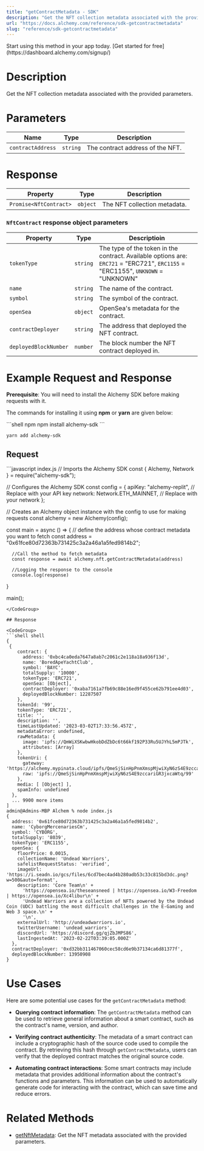 ```yaml
---
title: "getContractMetadata - SDK"
description: "Get the NFT collection metadata associated with the provided parameters."
url: "https://docs.alchemy.com/reference/sdk-getcontractmetadata"
slug: "reference/sdk-getcontractmetadata"
---
```


<Tip title="Don’t have an API key?" icon="star">
  Start using this method in your app today. [Get started for free](https://dashboard.alchemy.com/signup/)
</Tip>

# Description

Get the NFT collection metadata associated with the provided parameters.

# Parameters

| Name              | Type     | Description                      |
| ----------------- | -------- | -------------------------------- |
| `contractAddress` | `string` | The contract address of the NFT. |

# Response

| Property               | Type     | Description                  |
| ---------------------- | -------- | ---------------------------- |
| `Promise<NftContract>` | `object` | The NFT collection metadata. |

### `NftContract` response object parameters

| Property              | Type     | Descriptioin                                                                                                                    |
| --------------------- | -------- | ------------------------------------------------------------------------------------------------------------------------------- |
| `tokenType`           | `string` | The type of the token in the contract. Available options are: `ERC721` = "ERC721", `ERC1155` = "ERC1155", `UNKNOWN` = "UNKNOWN" |
| `name`                | `string` | The name of the contract.                                                                                                       |
| `symbol`              | `string` | The symbol of the contract.                                                                                                     |
| `openSea`             | `object` | OpenSea's metadata for the contract.                                                                                            |
| `contractDeployer`    | `string` | The address that deployed the NFT contract.                                                                                     |
| `deployedBlockNumber` | `number` | The block number the NFT contract deployed in.                                                                                  |

# Example Request and Response

**Prerequisite**: You will need to install the Alchemy SDK before making requests with it.

The commands for installing it using **npm** or **yarn** are given below:

<CodeGroup>
  ```shell npm
  npm install alchemy-sdk
  ```

  ```shell yarn
  yarn add alchemy-sdk
  ```
</CodeGroup>

## Request

<CodeGroup>
  ```javascript index.js
  // Imports the Alchemy SDK
  const { Alchemy, Network } = require("alchemy-sdk");

  // Configures the Alchemy SDK
  const config = {
      apiKey: "alchemy-replit", // Replace with your API key
      network: Network.ETH_MAINNET, // Replace with your network
  };

  // Creates an Alchemy object instance with the config to use for making requests
  const alchemy = new Alchemy(config);

  const main = async () => {
      // define the address whose contract metadata you want to fetch
      const address = "0x61fce80d72363b731425c3a2a46a1a5fed9814b2";

      //Call the method to fetch metadata
      const response = await alchemy.nft.getContractMetadata(address)

      //Logging the response to the console
      console.log(response)
  }

  main();
  ```
</CodeGroup>

## Response

<CodeGroup>
  ```shell shell
  {
   {
      contract: {
        address: '0xbc4ca0eda7647a8ab7c2061c2e118a18a936f13d',
        name: 'BoredApeYachtClub',
        symbol: 'BAYC',
        totalSupply: '10000',
        tokenType: 'ERC721',
        openSea: [Object],
        contractDeployer: '0xaba7161a7fb69c88e16ed9f455ce62b791ee4d03',
        deployedBlockNumber: 12287507
      },
      tokenId: '99',
      tokenType: 'ERC721',
      title: '',
      description: '',
      timeLastUpdated: '2023-03-02T17:33:56.457Z',
      metadataError: undefined,
      rawMetadata: {
        image: 'ipfs://QmWiXSKwbwHkobDdZbDc6t66kf192P33Ru5UJYhL5mPJTk',
        attributes: [Array]
      },
      tokenUri: {
        gateway: 'https://alchemy.mypinata.cloud/ipfs/QmeSjSinHpPnmXmspMjwiXyN6zS4E9zccariGR3jxcaWtq/99',
        raw: 'ipfs://QmeSjSinHpPnmXmspMjwiXyN6zS4E9zccariGR3jxcaWtq/99'
      },
      media: [ [Object] ],
      spamInfo: undefined
    },
    ... 9900 more items
  ]
  admin@Admins-MBP Alchem % node index.js
  {
    address: '0x61fce80d72363b731425c3a2a46a1a5fed9814b2',
    name: 'CyborgMercenariesCm',
    symbol: 'CYBORG',
    totalSupply: '8039',
    tokenType: 'ERC1155',
    openSea: {
      floorPrice: 0.0015,
      collectionName: 'Undead Warriors',
      safelistRequestStatus: 'verified',
      imageUrl: 'https://i.seadn.io/gcs/files/6cd7bec4ad4b280adb53c33c815bd3dc.png?w=500&auto=format',
      description: 'Core Team\n' +
        'https://opensea.io/theseansneed | https://opensea.io/W3-Freedom | https://opensea.io/Xc4libur\n' +
        'Undead Warriors are a collection of NFTs powered by the Undead Coin (UDC) battling the most difficult challenges in the E-Gaming and Web 3 space.\n' +
        '\n',
      externalUrl: 'http://undeadwarriors.io',
      twitterUsername: 'undead_warriors',
      discordUrl: 'https://discord.gg/qjZbJMPS86',
      lastIngestedAt: '2023-02-22T03:39:05.000Z'
    },
    contractDeployer: '0xd32bb311467060cec58cd6e9b37134ca6d81377f',
    deployedBlockNumber: 13950908
  }
  ```
</CodeGroup>

# Use Cases

Here are some potential use cases for the `getContractMetadata` method:

* **Querying contract information**: The `getContractMetadata` method can be used to retrieve general information about a smart contract, such as the contract's name, version, and author.

* **Verifying contract authenticity**: The metadata of a smart contract can include a cryptographic hash of the source code used to compile the contract. By retrieving this hash through `getContractMetadata`, users can verify that the deployed contract matches the original source code.

* **Automating contract interactions**: Some smart contracts may include metadata that provides additional information about the contract's functions and parameters. This information can be used to automatically generate code for interacting with the contract, which can save time and reduce errors.

# Related Methods

* [getNftMetadata](/reference/getnftmetadata-sdk): Get the NFT metadata associated with the provided parameters.
